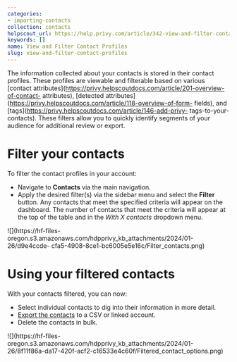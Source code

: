 ```yaml
---
categories:
- importing-contacts
collection: contacts
helpscout_url: https://help.privy.com/article/342-view-and-filter-contact-profiles
keywords: []
name: View and Filter Contact Profiles
slug: view-and-filter-contact-profiles
---
```

The information collected about your contacts is stored in their contact
profiles. These profiles are viewable and filterable based on various [contact
attributes](https://privy.helpscoutdocs.com/article/201-overview-of-contact-
attributes), [detected
attributes](https://privy.helpscoutdocs.com/article/118-overview-of-form-
fields), and [tags](https://privy.helpscoutdocs.com/article/146-add-privy-
tags-to-your-contacts). These filters allow you to quickly identify segments
of your audience for additional review or export.

# Filter your contacts

To filter the contact profiles in your account:

  * Navigate to **Contacts** via the main navigation. 
  * Apply the desired filter(s) via the sidebar menu and select the **Filter** button. Any contacts that meet the specified criteria will appear on the dashboard. The number of contacts that meet the criteria will appear at the top of the table and in the _With X contacts_ dropdown menu. 

![](https://hf-files-
oregon.s3.amazonaws.com/hdpprivy_kb_attachments/2024/01-26/d9e4ccde-
cfa5-4908-8ce1-bc6005e5e16c/Filter_contacts.png)

# Using your filtered contacts

With your contacts filtered, you can now:

  * Select individual contacts to dig into their information in more detail. 
  * [Export the contacts](https://privy.helpscoutdocs.com/article/159-how-to-export-your-contacts) to a CSV or linked account. 
  * Delete the contacts in bulk. 

![](https://hf-files-
oregon.s3.amazonaws.com/hdpprivy_kb_attachments/2024/01-26/8f11f86a-da17-420f-acf2-c16533e4c60f/Filtered_contact_options.png)

